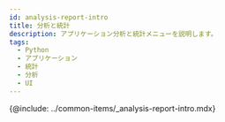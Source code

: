 ```yaml
---
id: analysis-report-intro
title: 分析と統計
description: アプリケーション分析と統計メニューを説明します。
tags:
  - Python
  - アプリケーション
  - 統計
  - 分析
  - UI
---
```


<!-- 분석과 통계 / 애플리케이션 분석하기 -->

<!-- 분석 개요 필요 / 검토하기?-->

{@include: ../common-items/_analysis-report-intro.mdx} 
